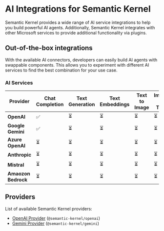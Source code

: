 
# AI Integrations for Semantic Kernel

Semantic Kernel provides a wide range of AI service integrations to help you build powerful AI agents. Additionally, Semantic Kernel integrates with other Microsoft services to provide additional functionality via plugins.

## Out-of-the-box integrations

With the available AI connectors, developers can easily build AI agents with swappable components. This allows you to experiment with different AI services to find the best combination for your use case.

### AI Services

<Table>
  <thead>
    <Tr>
      <Th>Provider</Th>
      <Th>Chat Completion</Th>
      <Th>Text Generation</Th>
      <Th>Text Embeddings</Th>
      <Th>Text to Image</Th>
      <Th>Image to Text</Th>
      <Th>Text to Audio</Th>
      <Th>Audio to Text</Th>
    </Tr>
  </thead>
  <tbody>
    <Tr>
      <Td><b>OpenAI</b></Td>
      <Td>
        ✅
      </Td>
      <Td>
        ⏳
      </Td>
      <Td>
        ⏳
      </Td>
      <Td>
        ⏳
      </Td>
      <Td>
        ⏳
      </Td>
      <Td>
        ⏳
      </Td>
      <Td>
        ⏳
      </Td>
    </Tr>
    <Tr>
      <Td><b>Google Gemini</b></Td>
      <Td>
        ✅
      </Td>
      <Td>
        ⏳
      </Td>
      <Td>
        ⏳
      </Td>
      <Td>
        ⏳
      </Td>
      <Td>
        ⏳
      </Td>
      <Td>
        ⏳
      </Td>
      <Td>
        ⏳
      </Td>
    </Tr>
    <Tr>
      <Td><b>Azure OpenAI</b></Td>
      <Td>
        ⏳
      </Td>
      <Td>
        ⏳
      </Td>
      <Td>
        ⏳
      </Td>
      <Td>
        ⏳
      </Td>
      <Td>
        ⏳
      </Td>
      <Td>
        ⏳
      </Td>
      <Td>
        ⏳
      </Td>
    </Tr>
    <Tr>
      <Td><b>Anthropic</b></Td>
      <Td>
        ⏳
      </Td>
      <Td>
        ⏳
      </Td>
      <Td>
        ⏳
      </Td>
      <Td>
        ⏳
      </Td>
      <Td>
        ⏳
      </Td>
      <Td>
        ⏳
      </Td>
      <Td>
        ⏳
      </Td>
    </Tr>
    <Tr>
      <Td><b>Mistral</b></Td>
      <Td>
        ⏳
      </Td>
      <Td>
        ⏳
      </Td>
      <Td>
        ⏳
      </Td>
      <Td>
        ⏳
      </Td>
      <Td>
        ⏳
      </Td>
      <Td>
        ⏳
      </Td>
      <Td>
        ⏳
      </Td>
    </Tr>
    <Tr>
      <Td><b>Amaozon Bedrock</b></Td>
      <Td>
        ⏳
      </Td>
      <Td>
        ⏳
      </Td>
      <Td>
        ⏳
      </Td>
      <Td>
        ⏳
      </Td>
      <Td>
        ⏳
      </Td>
      <Td>
        ⏳
      </Td>
      <Td>
        ⏳
      </Td>
    </Tr>
  </tbody>
</Table>

## Providers

List of available Semantic Kernel providers:

- [OpenAI Provider](https://www.npmjs.com/package/@semantic-kernel/openai) (`@semantic-kernel/openai`)
- [Gemini Provider](https://www.npmjs.com/package/@semantic-kernel/gemini) (`@semantic-kernel/gemini`)
